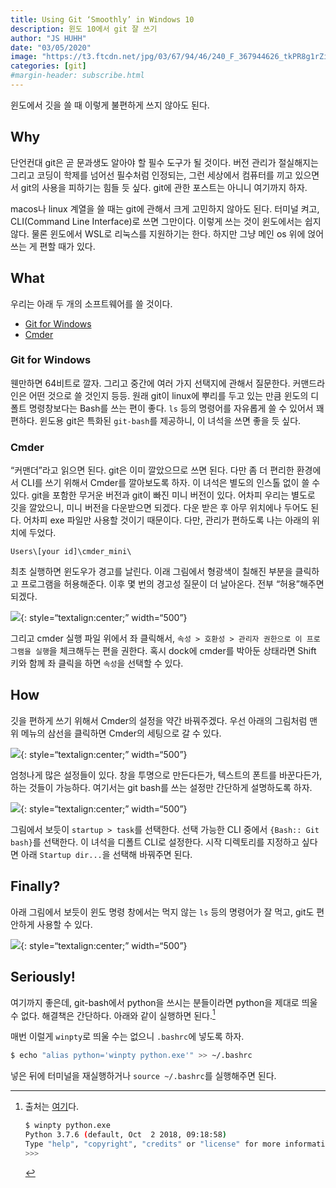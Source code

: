 ```yaml
---
title: Using Git ‘Smoothly’ in Windows 10
description: 윈도 10에서 git 잘 쓰기 
author: "JS HUHH"
date: "03/05/2020"
image: "https://t3.ftcdn.net/jpg/03/67/94/46/240_F_367944626_tkPR8g1rZihc0ql5WpJhDYffS3nTfKqP.jpg"
categories: [git]
#margin-header: subscribe.html
---
```


:::{.callout-note}
윈도에서 깃을 쓸 때 이렇게 불편하게 쓰지 않아도 된다. 
:::

## Why 

단언컨대 git은 곧 문과생도 알아야 할 필수 도구가 될 것이다. 버전 관리가 절실해지는 그리고 코딩이 학제를 넘어선 필수처럼 인정되는, 그런 세상에서 컴퓨터를 끼고 있으면서 git의 사용을 피하기는 힘들 듯 싶다. git에 관한 포스트는 아니니 여기까지 하자. 

macos나 linux 계열을 쓸 때는 git에 관해서 크게 고민하지 않아도 된다. 터미널 켜고, CLI(Command Line Interface)로 쓰면 그만이다. 이렇게 쓰는 것이 윈도에서는 쉽지 않다. 물론 윈도에서 WSL로 리눅스를 지원하기는 한다. 하지만 그냥 메인 os 위에 얹어 쓰는 게 편할 때가 있다. 

## What 

우리는 아래 두 개의 소프트웨어를 쓸 것이다. 

* [Git for Windows](https://git-scm.com/download/win)
* [Cmder](https://cmder.net) 


### Git for Windows 

웬만하면 64비트로 깔자. 그리고 중간에 여러 가지 선택지에 관해서 질문한다. 커맨드라인은 어떤 것으로 쓸 것인지 등등. 원래 git이 linux에 뿌리를 두고 있는 만큼 윈도의 디폴트 명령창보다는 Bash를 쓰는 편이 좋다. `ls` 등의 명령어를 자유롭게 쓸 수 있어서 꽤 편하다. 윈도용 git은 특화된 `git-bash`를 제공하니, 이 녀석을 쓰면 좋을 듯 싶다. 

### Cmder 

"커맨더"라고 읽으면 된다. git은 이미 깔았으므로 쓰면 된다. 다만 좀 더 편리한 환경에서 CLI를 쓰기 위해서 Cmder를 깔아보도록 하자. 이 녀석은 별도의 인스톨 없이 쓸 수 있다. git을 포함한 무거운 버전과 git이 빠진 미니 버전이 있다. 어차피 우리는 별도로 깃을 깔았으니, 미니 버전을 다운받으면 되겠다. 다운 받은 후 아무 위치에나 두어도 된다. 어차피 exe 파일만 사용할 것이기 때문이다. 다만, 관리가 편하도록 나는 아래의 위치에 두었다.  

`Users\[your id]\cmder_mini\`

최초 실행하면 윈도우가 경고를 날린다. 이래 그림에서 형광색이 칠해진 부분을 클릭하고 프로그램을 허용해준다. 이후 몇 번의 경고성 질문이 더 날아온다. 전부 "허용"해주면 되겠다. 

![]({{ site.baseurl }}/images/git-cmder/fig_4.png){: style="textalign:center; " width="500"}

그리고 cmder 실행 파일 위에서 좌 클릭해서, `속성 > 호환성 > 관리자 권한으로 이 프로그램을 실행`을 체크해두는 편을 권한다. 혹시 dock에 cmder를 박아둔 상태라면 Shift 키와 함께 좌 클릭을 하면 `속성`을 선택할 수 있다. 

## How 

깃을 편하게 쓰기 위해서 Cmder의 설정을 약간 바꿔주겠다. 우선 아래의 그림처럼 맨 위 메뉴의 삼선을 클릭하면 Cmder의 세팅으로 갈 수 있다. 

![]({{ site.baseurl }}/images/git-cmder/fig_1.png){: style="textalign:center; " width="500"}

엄청나게 많은 설정들이 있다. 창을 투명으로 만든다든가, 텍스트의 폰트를 바꾼다든가, 하는 것들이 가능하다. 여기서는 git bash를 쓰는 설정만 간단하게 설명하도록 하자.

![]({{ site.baseurl }}/images/git-cmder/fig_2.png){: style="textalign:center; " width="500"}

그림에서 보듯이 `startup > task`를 선택한다. 선택 가능한 CLI 중에서 `{Bash:: Git bash}`를 선택한다. 이 녀석을 디폴트 CLI로 설정한다. 시작 디렉토리를 지정하고 싶다면 아래 `Startup dir...`을 선택해 바꿔주면 된다. 

## Finally? 

아래 그림에서 보듯이 윈도 명령 창에서는 먹지 않는 `ls` 등의 명령어가 잘 먹고, git도 편안하게 사용할 수 있다. 

![]({{ site.baseurl }}/images/git-cmder/fig_3.png){: style="textalign:center; " width="500"}

## Seriously! 

여기까지 좋은데, git-bash에서 python을 쓰시는 분들이라면 python을 제대로 띄울 수 없다. 해결책은 간단하다. 아래와 같이 실행하면 된다.[^1]

[^1]: 출처는 [여기](https://stackoverflow.com/questions/32597209/python-not-working-in-the-command-line-of-git-bash)다. 
```bash
$ winpty python.exe
Python 3.7.6 (default, Oct  2 2018, 09:18:58)
Type "help", "copyright", "credits" or "license" for more information.
>>>
```

매번 이럴게 `winpty`로 띄울 수는 없으니 `.bashrc`에 넣도록 하자. 

```bash
$ echo "alias python='winpty python.exe'" >> ~/.bashrc
```

넣은 뒤에 터미널을 재실행하거나 `source ~/.bashrc`를 실행해주면 된다. 
